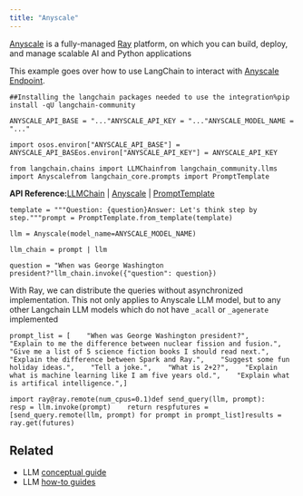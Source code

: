 ```yaml
---
title: "Anyscale"
---
```


[Anyscale](https://www.anyscale.com/) is a fully-managed [Ray](https://www.ray.io/) platform, on which you can build, deploy, and manage scalable AI and Python applications

This example goes over how to use LangChain to interact with [Anyscale Endpoint](https://app.endpoints.anyscale.com/).

```
##Installing the langchain packages needed to use the integration%pip install -qU langchain-community
```

```
ANYSCALE_API_BASE = "..."ANYSCALE_API_KEY = "..."ANYSCALE_MODEL_NAME = "..."
```

```
import osos.environ["ANYSCALE_API_BASE"] = ANYSCALE_API_BASEos.environ["ANYSCALE_API_KEY"] = ANYSCALE_API_KEY
```

```
from langchain.chains import LLMChainfrom langchain_community.llms import Anyscalefrom langchain_core.prompts import PromptTemplate
```

**API Reference:**[LLMChain](https://python.langchain.com/api_reference/langchain/chains/langchain.chains.llm.LLMChain.html) | [Anyscale](https://python.langchain.com/api_reference/community/llms/langchain_community.llms.anyscale.Anyscale.html) | [PromptTemplate](https://python.langchain.com/api_reference/core/prompts/langchain_core.prompts.prompt.PromptTemplate.html)

```
template = """Question: {question}Answer: Let's think step by step."""prompt = PromptTemplate.from_template(template)
```

```
llm = Anyscale(model_name=ANYSCALE_MODEL_NAME)
```

```
llm_chain = prompt | llm
```

```
question = "When was George Washington president?"llm_chain.invoke({"question": question})
```

With Ray, we can distribute the queries without asynchronized implementation. This not only applies to Anyscale LLM model, but to any other Langchain LLM models which do not have `_acall` or `_agenerate` implemented

```
prompt_list = [    "When was George Washington president?",    "Explain to me the difference between nuclear fission and fusion.",    "Give me a list of 5 science fiction books I should read next.",    "Explain the difference between Spark and Ray.",    "Suggest some fun holiday ideas.",    "Tell a joke.",    "What is 2+2?",    "Explain what is machine learning like I am five years old.",    "Explain what is artifical intelligence.",]
```

```
import ray@ray.remote(num_cpus=0.1)def send_query(llm, prompt):    resp = llm.invoke(prompt)    return respfutures = [send_query.remote(llm, prompt) for prompt in prompt_list]results = ray.get(futures)
```

## Related

* LLM [conceptual guide](/src/oss/concepts/text_llms)
* LLM [how-to guides](/src/oss/how_to/#llms)
